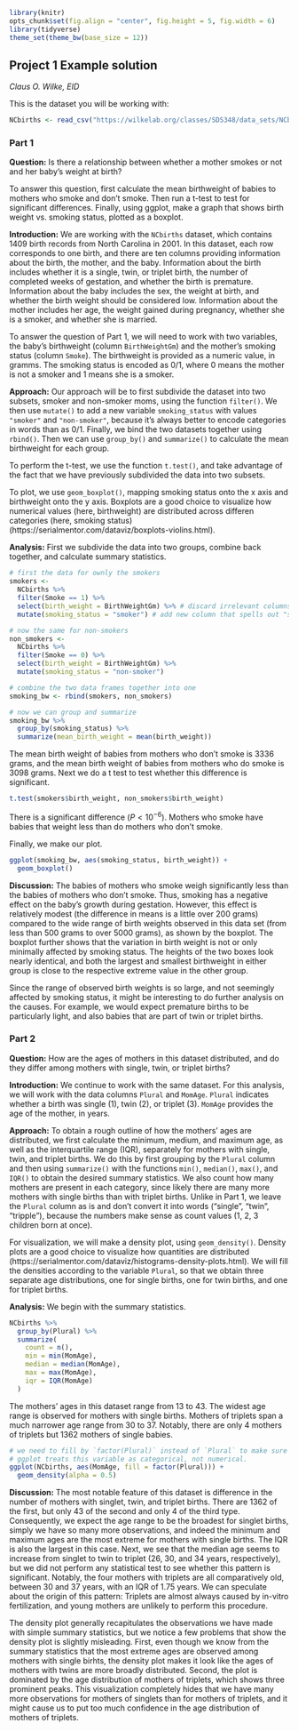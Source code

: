 ```r
library(knitr)
opts_chunk$set(fig.align = "center", fig.height = 5, fig.width = 6)
library(tidyverse)
theme_set(theme_bw(base_size = 12))
```

## Project 1 Example solution
*Claus O. Wilke, EID*

This is the dataset you will be working with:
```r
NCbirths <- read_csv("https://wilkelab.org/classes/SDS348/data_sets/NCbirths.csv")
```

### **Part 1**

**Question:** Is there a relationship between whether a mother smokes or not and her baby's weight at birth?

To answer this question, first calculate the mean birthweight of babies to mothers who smoke and don't smoke. Then run a t-test to test for significant differences. Finally, using ggplot, make a graph that shows birth weight vs. smoking status, plotted as a boxplot.

**Introduction:** We are working with the `NCbirths` dataset, which contains 1409 birth records from North Carolina in 2001. In this dataset, each row corresponds to one birth, and there are ten columns providing information about the birth, the mother, and the baby. Information about the birth includes whether it is a single, twin, or triplet birth, the number of completed weeks of gestation, and whether the birth is premature. Information about the baby includes the sex, the weight at birth, and whether the birth weight should be considered low. Information about the mother includes her age, the weight gained during pregnancy, whether she is a smoker, and whether she is married.

To answer the question of Part 1, we will need to work with two variables, the baby's birthweight (column `BirthWeightGm`) and the mother's smoking status (column `Smoke`). The birthweight is provided as a numeric value, in gramms. The smoking status is encoded as 0/1, where 0 means the mother is not a smoker and 1 means she is a smoker.

**Approach:** Our approach will be to first subdivide the dataset into two subsets, smoker and non-smoker moms, using the function `filter()`. We then use `mutate()` to add a new variable `smoking_status` with values `"smoker"` and `"non-smoker"`, because it's always better to encode categories in words than as 0/1. Finally, we bind the two datasets together using `rbind()`. Then we can use `group_by()` and `summarize()` to calculate the mean birthweight for each group.

To perform the t-test, we use the function `t.test()`, and take advantage of the fact that we have previously subdivided the data into two subsets.

To plot, we use `geom_boxplot()`, mapping smoking status onto the x axis and birthweight onto the y axis. Boxplots are a good choice to visualize how numerical values (here, birthweight) are distributed across differen categories (here, smoking status) (https://serialmentor.com/dataviz/boxplots-violins.html). 

**Analysis:** First we subdivide the data into two groups, combine back together, and calculate summary statistics.

```r
# first the data for ownly the smokers
smokers <- 
  NCbirths %>% 
  filter(Smoke == 1) %>%
  select(birth_weight = BirthWeightGm) %>% # discard irrelevant columns to keep dataset clean
  mutate(smoking_status = "smoker") # add new column that spells out "smoker" instead of numerical 1

# now the same for non-smokers
non_smokers <- 
  NCbirths %>% 
  filter(Smoke == 0) %>%
  select(birth_weight = BirthWeightGm) %>%
  mutate(smoking_status = "non-smoker")

# combine the two data frames together into one
smoking_bw <- rbind(smokers, non_smokers)

# now we can group and summarize
smoking_bw %>%
  group_by(smoking_status) %>%
  summarize(mean_birth_weight = mean(birth_weight))
```

The mean birth weight of babies from mothers who don't smoke is 3336 grams, and the mean birth weight of babies from mothers who do smoke is 3098 grams. Next we do a t test to test whether this difference is significant.

```r
t.test(smokers$birth_weight, non_smokers$birth_weight)
```

There is a significant difference ($P<10^{-6}$). Mothers who smoke have babies that weight less than do mothers who don't smoke.

Finally, we make our plot.

```r
ggplot(smoking_bw, aes(smoking_status, birth_weight)) +
  geom_boxplot()
```

**Discussion:** The babies of mothers who smoke weigh significantly less than the babies of mothers who don't smoke. Thus, smoking has a negative effect on the baby's growth during gestation. However, this effect is relatively modest (the difference in means is a little over 200 grams) compared to the wide range of birth weights observed in this data set (from less than 500 grams to over 5000 grams), as shown by the boxplot. The boxplot further shows that the variation in birth weight is not or only minimally affected by smoking status. The heights of the two boxes look nearly identical, and both the largest and smallest birthweight in either group is close to the respective extreme value in the other group.

Since the range of observed birth weights is so large, and not seemingly affected by smoking status, it might be interesting to do further analysis on the causes. For example, we would expect premature births to be particularly light, and also babies that are part of twin or triplet births.

### **Part 2**

**Question:** How are the ages of mothers in this dataset distributed, and do they differ among mothers with single, twin, or triplet births?

**Introduction:** We continue to work with the same dataset. For this analysis, we will work with the data columns `Plural` and `MomAge`. `Plural` indicates whether a birth was single (1), twin (2), or triplet (3). `MomAge` provides the age of the mother, in years. 

**Approach:** To obtain a rough outline of how the mothers' ages are distributed, we first calculate the minimum, medium, and maximum age, as well as the interquartile range (IQR), separately for mothers with single, twin, and triplet births. We do this by first grouping by the `Plural` column and then using `summarize()` with the functions `min()`, `median()`, `max()`, and `IQR()` to obtain the desired summary statistics. We also count how many mothers are present in each category, since likely there are many more mothers with single births than with triplet births. Unlike in Part 1, we leave the `Plural` column as is and don't convert it into words ("single", "twin", "tripple"), because the numbers make sense as count values (1, 2, 3 children born at once).

For visualization, we will make a density plot, using `geom_density()`. Density plots are a good choice to visualize how quantities are distributed (https://serialmentor.com/dataviz/histograms-density-plots.html). We will fill the densities according to the variable `Plural`, so that we obtain three separate age distributions, one for single births, one for twin births, and one for triplet births.

**Analysis:** We begin with the summary statistics.

```r
NCbirths %>% 
  group_by(Plural) %>%
  summarize(
    count = n(),
    min = min(MomAge),
    median = median(MomAge),
    max = max(MomAge),
    iqr = IQR(MomAge)
  )
```

The mothers' ages in this dataset range from 13 to 43. The widest age range is observed for mothers with single births. Mothers of triplets span a much narrower age range from 30 to 37. Notably, there are only 4 mothers of triplets but 1362 mothers of single babies.

```r
# we need to fill by `factor(Plural)` instead of `Plural` to make sure
# ggplot treats this variable as categorical, not numerical.
ggplot(NCbirths, aes(MomAge, fill = factor(Plural))) +
  geom_density(alpha = 0.5)
```

**Discussion:** The most notable feature of this dataset is difference in the number of mothers with singlet, twin, and triplet births. There are 1362 of the first, but only 43 of the second and only 4 of the third type. Consequently, we expect the age range to be the broadest for singlet births, simply we have so many more observations, and indeed the minimum and maximum ages are the most extreme for mothers with single births. The IQR is also the largest in this case. Next, we see that the median age seems to increase from singlet to twin to triplet (26, 30, and 34 years, respectively), but we did not perform any statistical test to see whether this pattern is significant. Notably, the four mothers with triplets are all comparatively old, between 30 and 37 years, with an IQR of 1.75 years. We can speculate about the origin of this pattern: Triplets are almost always caused by in-vitro fertilization, and young mothers are unlikely to perform this procedure. 

The density plot generally recapitulates the observations we have made with simple summary statistics, but we notice a few problems that show the density plot is slightly misleading. First, even though we know from the summary statistics that the most extreme ages are observed among mothers with single birhts, the density plot makes it look like the ages of mothers with twins are more broadly distributed. Second, the plot is dominated by the age distribution of mothers of triplets, which shows three prominent peaks. This visualization completely hides that we have many more observations for mothers of singlets than for mothers of triplets, and it might cause us to put too much confidence in the age distribution of mothers of triplets.
